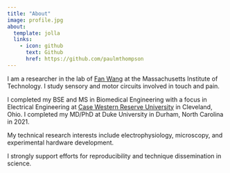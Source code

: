```yaml
---
title: "About"
image: profile.jpg
about:
  template: jolla
  links:
    - icon: github
      text: Github
      href: https://github.com/paulmthompson
---
```


I am a researcher in the lab of [Fan Wang](http://www.wanglab-neuro.org/) at the Massachusetts Institute of Technology. I study sensory and motor circuits involved in touch and pain.

I completed my BSE and MS in Biomedical Engineering with a focus in Electrical Engineering at [Case Western Reserve University](http://case.edu/) in Cleveland, Ohio. I completed my MD/PhD at Duke University in Durham, North Carolina in 2021.

My technical research interests include electrophysiology, microscopy, and experimental hardware development.

I strongly support efforts for reproducibility and technique dissemination in science.
